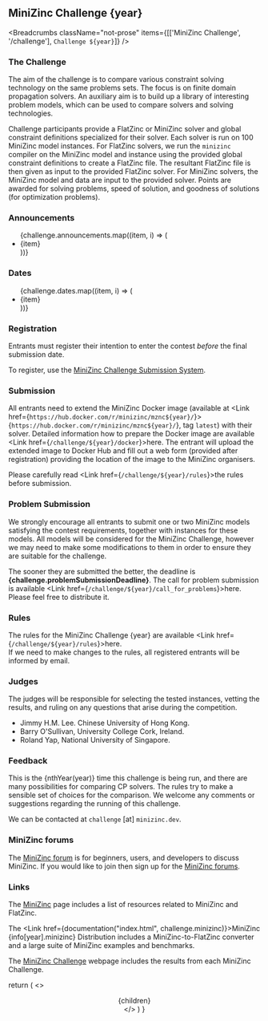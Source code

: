 
## MiniZinc Challenge {year}

<Breadcrumbs
  className="not-prose"
  items={[['MiniZinc Challenge', '/challenge'], `Challenge ${year}`]}
/>

### The Challenge

The aim of the challenge is to compare various constraint solving technology on the same problems
sets. The focus is on finite domain propagation solvers. An auxiliary aim is to build up a library
of interesting problem models, which can be used to compare solvers and solving technologies.

Challenge participants provide a FlatZinc or MiniZinc solver and global constraint definitions
specialized for their solver. Each solver is run on 100 MiniZinc model instances. For FlatZinc
solvers, we run the `minizinc` compiler on the MiniZinc model and instance using the provided global
constraint definitions to create a FlatZinc file. The resultant FlatZinc file is then given as input
to the provided FlatZinc solver. For MiniZinc solvers, the MiniZinc model and data are input to the
provided solver. Points are awarded for solving problems, speed of solution, and goodness of
solutions (for optimization problems).

### Announcements

<ul>
  {challenge.announcements.map((item, i) => (
    <li key={i}>{item}</li>
  ))}
</ul>

### Dates

<ul>
  {challenge.dates.map((item, i) => (
    <li key={i}>{item}</li>
  ))}
</ul>

### Registration

Entrants must register their intention to enter the contest _before_ the final submission date.

To register, use the [MiniZinc Challenge Submission System](https://challenge.minizinc.org).

### Submission

All entrants need to extend the MiniZinc Docker image (available at <Link href={`https://hub.docker.com/r/minizinc/mznc${year}/`}>{`https://hub.docker.com/r/minizinc/mznc${year}/`}</Link>, tag
`latest`) with their solver. Detailed information how to prepare the Docker image are available <Link href={`/challenge/${year}/docker`}>here</Link>.
The entrant will upload the extended image to Docker Hub and fill out a web form (provided after registration) providing the location of the image to the MiniZinc organisers.

Please carefully read <Link href={`/challenge/${year}/rules`}>the rules</Link> before submission.

### Problem Submission

We strongly encourage all entrants to submit one or two MiniZinc models satisfying the contest
requirements, together with instances for these models. All models will be considered for the
MiniZinc Challenge, however we may need to make some modifications to them in order to ensure they
are suitable for the challenge.

The sooner they are submitted the better, the deadline is **{challenge.problemSubmissionDeadline}**. The call for problem
submission is available <Link href={`/challenge/${year}/call_for_problems`}>here</Link>. Please feel free to distribute it.

### Rules

The rules for the MiniZinc Challenge {year} are available <Link href={`/challenge/${year}/rules`}>here</Link>.  
If we need to make changes to the rules, all registered entrants will be informed by email.

### Judges

The judges will be responsible for selecting the tested instances, vetting the results, and ruling
on any questions that arise during the competition.

- Jimmy H.M. Lee. Chinese University of Hong Kong.
- Barry O'Sullivan, University College Cork, Ireland.
- Roland Yap, National University of Singapore.

### Feedback

This is the {nthYear(year)} time this challenge is being run, and there are many possibilities for comparing CP
solvers. The rules try to make a sensible set of choices for the comparison. We welcome any comments
or suggestions regarding the running of this challenge.

We can be contacted at `challenge` [at] `minizinc.dev`.

### MiniZinc forums

The [MiniZinc forum](https://groups.google.com/forum/#!forum/minizinc) is for beginners, users, and developers to discuss MiniZinc. If you
would like to join then sign up for the [MiniZinc forums](https://groups.google.com/forum/#!forum/minizinc).

### Links

The [MiniZinc](/) page includes a list of resources related to MiniZinc and FlatZinc.

The <Link href={documentation("index.html", challenge.minizinc)}>MiniZinc {info[year].minizinc} Distribution</Link> includes a MiniZinc-to-FlatZinc
converter and a large suite of MiniZinc examples and benchmarks.

The [MiniZinc Challenge](/challenge) webpage includes the results from each MiniZinc Challenge.

  return (
    <>
      <Head>
        <title>{`MiniZinc - Challenge ${year}`}</title>
      </Head>
      <Header />
      <main>
        <Container>
          <article className="prose prose-minizinc max-w-none py-6">
            {children}
          </article>
        </Container>
      </main>
      <Footer />
    </>
  )
}
